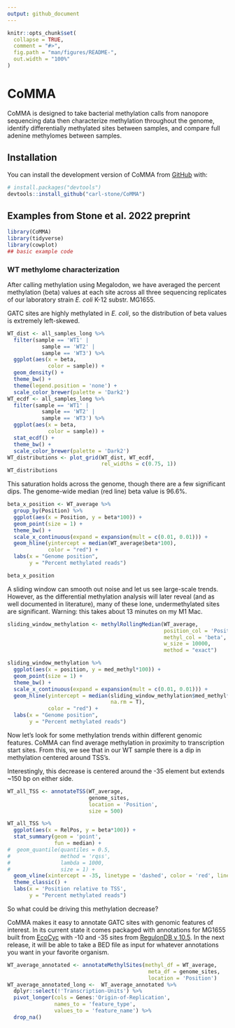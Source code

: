 ```yaml
---
output: github_document
---
```


<!-- README.md is generated from README.Rmd. Please edit that file -->

```r
knitr::opts_chunk$set(
  collapse = TRUE,
  comment = "#>",
  fig.path = "man/figures/README-",
  out.width = "100%"
)
```

# CoMMA

<!-- badges: start -->
<!-- badges: end -->

CoMMA is designed to take bacterial methylation calls from nanopore sequencing data then characterize methylation throughout the genome, identify differentially methylated sites between samples, and compare full adenine methylomes between samples.

## Installation

You can install the development version of CoMMA from [GitHub](https://github.com/) with:

``` r
# install.packages("devtools")
devtools::install_github("carl-stone/CoMMA")
```

## Examples from Stone et al. 2022 preprint

```r
library(CoMMA)
library(tidyverse)
library(cowplot)
## basic example code
```

### WT methylome characterization

After calling methylation using Megalodon, we have averaged the percent methylation (beta) values at each site across all three sequencing replicates of our laboratory strain *E. coli* K-12 substr. MG1655.

GATC sites are highly methylated in *E. coli*, so the distribution of beta values is extremely left-skewed.

```r
WT_dist <- all_samples_long %>% 
  filter(sample == 'WT1' |
           sample == 'WT2' |
           sample == 'WT3') %>% 
  ggplot(aes(x = beta,
             color = sample)) +
  geom_density() +
  theme_bw() +
  theme(legend.position = 'none') + 
  scale_color_brewer(palette = 'Dark2')
WT_ecdf <- all_samples_long %>% 
  filter(sample == 'WT1' |
           sample == 'WT2' |
           sample == 'WT3') %>% 
  ggplot(aes(x = beta,
             color = sample)) +
  stat_ecdf() +
  theme_bw() +
  scale_color_brewer(palette = 'Dark2')
WT_distributions <- plot_grid(WT_dist, WT_ecdf,
                              rel_widths = c(0.75, 1))
WT_distributions
```

This saturation holds across the genome, though there are a few significant dips.
The genome-wide median (red line) beta value is 96.6%.

```r
beta_x_position <- WT_average %>%
  group_by(Position) %>% 
  ggplot(aes(x = Position, y = beta*100)) + 
  geom_point(size = 1) +
  theme_bw() +
  scale_x_continuous(expand = expansion(mult = c(0.01, 0.01))) +
  geom_hline(yintercept = median(WT_average$beta*100),
             color = "red") +
  labs(x = "Genome position",
       y = "Percent methylated reads")

beta_x_position
```

A sliding window can smooth out noise and let us see large-scale trends. However, as the differential methylation analysis will later reveal (and as well documented in literature), many of these lone, undermethylated sites are significant. Warning: this takes about 13 minutes on my M1 Mac.

```r
sliding_window_methylation <- methylRollingMedian(WT_average,
                                                  position_col = 'Position',
                                                  methyl_col = 'beta',
                                                  w_size = 10000,
                                                  method = "exact")

sliding_window_methylation %>% 
  ggplot(aes(x = position, y = med_methyl*100)) + 
  geom_point(size = 1) +
  theme_bw() +
  scale_x_continuous(expand = expansion(mult = c(0.01, 0.01))) +
  geom_hline(yintercept = median(sliding_window_methylation$med_methyl*100,
                                 na.rm = T),
             color = "red") +
  labs(x = "Genome position",
       y = "Percent methylated reads")
```

Now let's look for some methylation trends within different genomic features. CoMMA can find average methylation in proximity to transcription start sites. From this, we see that in our WT sample there is a dip in methylation centered around TSS's.

Interestingly, this decrease is centered around the -35 element but extends ~150 bp on either side.

```r
WT_all_TSS <- annotateTSS(WT_average, 
                          genome_sites, 
                          location = 'Position', 
                          size = 500)

WT_all_TSS %>% 
  ggplot(aes(x = RelPos, y = beta*100)) +
  stat_summary(geom = 'point',
               fun = median) +
#  geom_quantile(quantiles = 0.5,
#                method = 'rqss',
#                lambda = 1000,
#                size = 1) +
  geom_vline(xintercept = -35, linetype = 'dashed', color = 'red', linewidth = 1) +
  theme_classic() +
  labs(x = 'Position relative to TSS',
       y = "Percent methylated reads")
```

So what could be driving this methylation decrease?

CoMMA makes it easy to annotate GATC sites with genomic features of interest. In its current state it comes packaged with annotations for MG1655 built from [EcoCyc](ecocyc.org) with -10 and -35 sites from [RegulonDB v 10.5](https://regulondb.ccg.unam.mx). In the next release, it will be able to take a BED file as input for whatever annotations you want in your favorite organism.

```r
WT_average_annotated <- annotateMethylSites(methyl_df = WT_average,
                                             meta_df = genome_sites,
                                             location = 'Position')
WT_average_annotated_long <-  WT_average_annotated %>% 
  dplyr::select(!'Transcription-Units') %>% 
  pivot_longer(cols = Genes:'Origin-of-Replication',
               names_to = 'feature_type',
               values_to = 'feature_name') %>% 
  drop_na()
```

